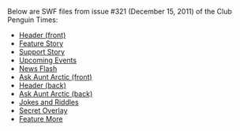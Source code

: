 Below are SWF files from issue #321 (December 15, 2011) of the Club Penguin Times:
*[[Media:News321HeaderFront.swf|Header (front)]]
*[[Media:News321FeatureStory.swf|Feature Story]]
*[[Media:News321SupportStory.swf|Support Story]]
*[[Media:News321UpcomingEvents.swf|Upcoming Events]]
*[[Media:News321NewsFlash.swf|News Flash]]
*[[Media:News321AskAuntArcticFront.swf|Ask Aunt Arctic (front)]]
*[[Media:News321HeaderBack.swf|Header (back)]]
*[[Media:News321AskAuntArcticBack.swf|Ask Aunt Arctic (back)]]
*[[Media:News321JokesAndRiddles.swf|Jokes and Riddles]]
*[[Media:News321SecretOverlay.swf|Secret Overlay]]
*[[Media:News321FeatureMore.swf|Feature More]]
